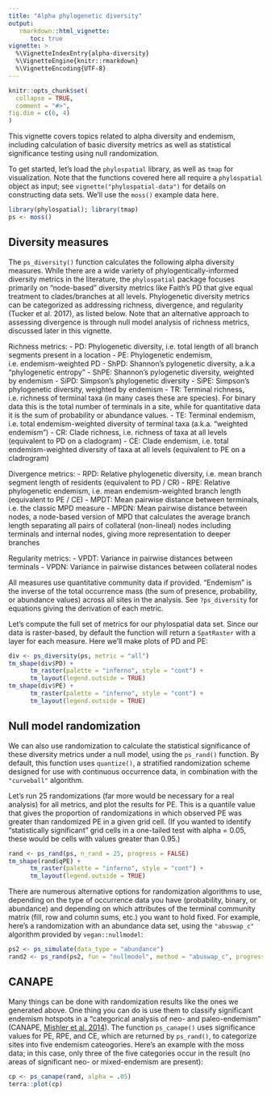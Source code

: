 ```yaml
---
title: "Alpha phylogenetic diversity"
output: 
   rmarkdown::html_vignette:
      toc: true
vignette: >
  %\VignetteIndexEntry{alpha-diversity}
  %\VignetteEngine{knitr::rmarkdown}
  %\VignetteEncoding{UTF-8}
---
```


```r
knitr::opts_chunk$set(
  collapse = TRUE,
  comment = "#>",
fig.dim = c(6, 4)
)
```


This vignette covers topics related to alpha diversity and endemism, including calculation of basic diversity metrics as well as statistical significance testing using null randomization.

To get started, let's load the `phylospatial` library, as well as `tmap` for visualization. Note that the functions covered here all require a `phylospatial` object as input; see `vignette("phylospatial-data")` for details on constructing data sets. We'll use the `moss()` example data here.

```r
library(phylospatial); library(tmap)
ps <- moss()
```


## Diversity measures

The `ps_diversity()` function calculates the following alpha diversity measures. While there are a wide variety of phylogentically-informed diversity metrics in the literature, the `phylospatial` package focuses primarily on "node-based" diversity metrics like Faith's PD that give equal treatment to clades/branches at all levels. Phylogenetic diversity metrics can be categorized as addressing richness, divergence, and regularity (Tucker et al. 2017), as listed below. Note that an alternative approach to assessing divergence is through null model analysis of richness metrics, discussed later in this vignette.

Richness metrics:
- PD: Phylogenetic diversity, i.e. total length of all branch segments present in a location
- PE: Phylogenetic endemism, i.e. endemism-weighted PD
- ShPD: Shannon's pylogenetic diversity, a.k.a "phylogenetic entropy"
- ShPE: Shannon's pylogenetic diversity, weighted by endemism
- SiPD: Simpson's phylogenetic diversity
- SiPE: Simpson's phylogenetic diversity, weighted by endemism
- TR: Terminal richness, i.e. richness of terminal taxa (in many cases these are species). For binary data this is the total number of terminals in a site, while for quantitative data it is the sum of probability or abundance values. 
- TE: Terminal endemism, i.e. total endemism-weighted diversity of terminal taxa (a.k.a. "weighted endemism")
- CR: Clade richness, i.e. richness of taxa at all levels (equivalent to PD on a cladogram)
- CE: Clade endemism, i.e. total endemism-weighted diversity of taxa at all levels (equivalent to PE on a cladrogram)

Divergence metrics:
- RPD: Relative phylogenetic diversity, i.e. mean branch segment length of residents (equivalent to PD / CR)
- RPE: Relative phylogenetic endemism, i.e. mean endemism-weighted branch length (equivalent to PE / CE)
- MPDT: Mean pairwise distance between terminals, i.e. the classic MPD measure
- MPDN: Mean pairwise distance between nodes, a node-based version of MPD that calculates the average branch length separating all pairs of collateral (non-lineal) nodes including terminals and internal nodes, giving more representation to deeper branches

Regularity metrics:
- VPDT: Variance in pairwise distances between terminals
- VPDN: Variance in pairwise distances between collateral nodes

All measures use quantitative community data if provided. "Endemism" is the inverse of the total occurrence mass (the sum of presence, probability, or abundance values) across all sites in the analysis. See `?ps_diversity` for equations giving the derivation of each metric.

Let's compute the full set of metrics for our phylospatial data set. Since our data is raster-based, by default the function will return a `SpatRaster` with a layer for each measure. Here we'll make plots of PD and PE:

```r
div <- ps_diversity(ps, metric = "all")
tm_shape(div$PD) + 
      tm_raster(palette = "inferno", style = "cont") +
      tm_layout(legend.outside = TRUE)
tm_shape(div$PE) + 
      tm_raster(palette = "inferno", style = "cont") +
      tm_layout(legend.outside = TRUE)
```


## Null model randomization

We can also use randomization to calculate the statistical significance of these diversity metrics under a null model, using the `ps_rand()` function. By default, this function uses `quantize()`, a stratified randomization scheme designed for use with continuous occurrence data, in combination with the `"curveball"` algorithm. 

Let's run 25 randomizations (far more would be necessary for a real analysis) for all metrics, and plot the results for PE. This is a quantile value that gives the proportion of randomizations in which observed PE was greater than randomized PE in a given grid cell. (If you wanted to identify "statistically significant" grid cells in a one-tailed test with alpha = 0.05, these would be cells with values greater than 0.95.)

```r
rand <- ps_rand(ps, n_rand = 25, progress = FALSE)
tm_shape(rand$qPE) + 
      tm_raster(palette = "inferno", style = "cont") +
      tm_layout(legend.outside = TRUE)
```

There are numerous alternative options for randomization algorithms to use, depending on the type of occurrence data you have (probability, binary, or abundance) and depending on which attributes of the terminal community matrix (fill, row and column sums, etc.) you want to hold fixed. For example, here's a randomization with an abundance data set, using the `"abuswap_c"` algorithm provided by `vegan::nullmodel`:

```r
ps2 <- ps_simulate(data_type = "abundance")
rand2 <- ps_rand(ps2, fun = "nullmodel", method = "abuswap_c", progress = FALSE)
```


## CANAPE

Many things can be done with randomization results like the ones we generated above. One thing you can do is use them to classify significant endemism hotspots in a "categorical analysis of neo- and paleo-endemism" (CANAPE, [Mishler et al. 2014](https://doi.org/10.1038/ncomms5473)). The function `ps_canape()` uses significance values for PE, RPE, and CE, which are returned by `ps_rand()`, to categorize sites into five endemism cateogories. Here's an example with the moss data; in this case, only three of the five categories occur in the result (no areas of significant neo- or mixed-endemism are present):

```r
cp <- ps_canape(rand, alpha = .05)
terra::plot(cp)
```
